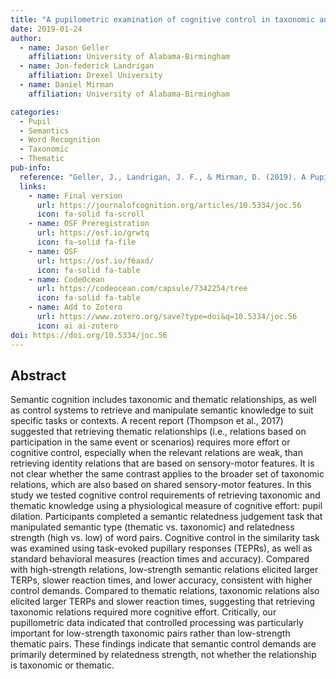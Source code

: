 ```yaml
---
title: "A pupilometric examination of cognitive control in taxonomic and thematic semantic memory"
date: 2019-01-24
author:
  - name: Jason Geller
    affiliation: University of Alabama-Birmingham 
  - name: Jon-federick Landrigan
    affiliation: Drexel University
  - name: Daniel Mirman
    affiliation: University of Alabama-Birmingham

categories: 
  - Pupil
  - Semantics
  - Word Recognition
  - Taxonomic
  - Thematic
pub-info:
  reference: "Geller, J., Landrigan, J. F., & Mirman, D. (2019). A Pupillometric examination of cognitive control in taxonomic and thematic semantic memory. Journal of cognition, 2(1), 6. https://doi.org/10.5334/joc.56"
  links:
    - name: Final version
      url: https://journalofcognition.org/articles/10.5334/joc.56
      icon: fa-solid fa-scroll
    - name: OSF Preregistration
      url: https://osf.io/grwtq
      icon: fa-solid fa-file
    - name: OSF
      url: https://osf.io/f6axd/
      icon: fa-solid fa-table
    - name: CodeOcean
      url: https://codeocean.com/capsule/7342254/tree
      icon: fa-solid fa-table
    - name: Add to Zotero
      url: https://www.zotero.org/save?type=doi&q=10.5334/joc.56
      icon: ai ai-zotero
doi: https://doi.org/10.5334/joc.56
---
```


## Abstract

Semantic cognition includes taxonomic and thematic relationships, as well as control systems to retrieve and manipulate semantic knowledge to suit specific tasks or contexts. A recent report (Thompson et al., 2017) suggested that retrieving thematic relationships (i.e., relations based on participation in the same event or scenarios) requires more effort or cognitive control, especially when the relevant relations are weak, than retrieving identity relations that are based on sensory-motor features. It is not clear whether the same contrast applies to the broader set of taxonomic relations, which are also based on shared sensory-motor features. In this study we tested cognitive control requirements of retrieving taxonomic and thematic knowledge using a physiological measure of cognitive effort: pupil dilation. Participants completed a semantic relatedness judgement task that manipulated semantic type (thematic vs. taxonomic) and relatedness strength (high vs. low) of word pairs. Cognitive control in the similarity task was examined using task-evoked pupillary responses (TEPRs), as well as standard behavioral measures (reaction times and accuracy). Compared with high-strength relations, low-strength semantic relations elicited larger TERPs, slower reaction times, and lower accuracy, consistent with higher control demands. Compared to thematic relations, taxonomic relations also elicited larger TERPs and slower reaction times, suggesting that retrieving taxonomic relations required more cognitive effort. Critically, our pupillometric data indicated that controlled processing was particularly important for low-strength taxonomic pairs rather than low-strength thematic pairs. These findings indicate that semantic control demands are primarily determined by relatedness strength, not whether the relationship is taxonomic or thematic.
